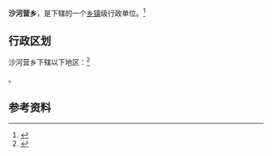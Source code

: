 {{中国乡级行政区|21/14/02/201/000}}

'''沙河营乡'''，是{{PRC admin/fullname|21/14/02/201/000|3}}下辖的一个[[乡镇|乡镇]]级行政单位。<ref>{{PRC admin/ref sgc|{{PRC admin/parent|21/14/02/201/000}}}}</ref>

== 行政区划 ==

沙河营乡下辖以下地区：<ref>{{PRC admin/ref sgc|21/14/02/201/000}}</ref>

{{PRC admin/children|21/14/02/201/000}}。

== 参考资料 ==

{{reflist}}

{{行政区划小作品}}
{{PRC admin/navcat|21/14/02/201/000}}